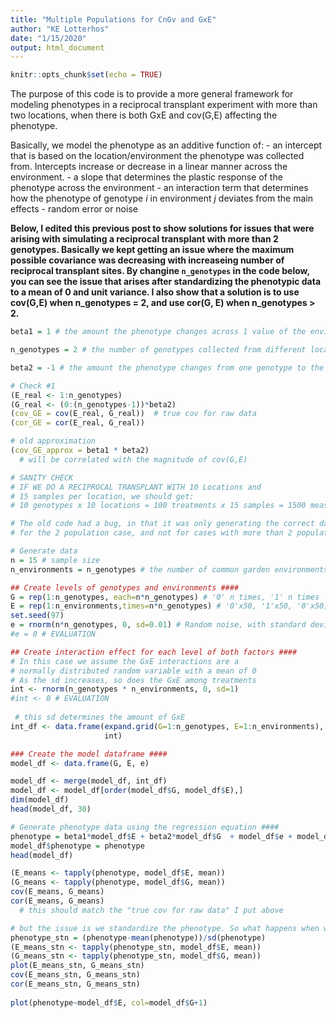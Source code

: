 ```yaml
---
title: "Multiple Populations for CnGv and GxE"
author: "KE Lotterhos"
date: "1/15/2020"
output: html_document
---
```


```r
knitr::opts_chunk$set(echo = TRUE)
```

The purpose of this code is to provide a more general framework for modeling phenotypes in a reciprocal transplant experiment with more than two locations, when there is both GxE and cov(G,E) affecting the phenotype.

Basically, we model the phenotype as an additive function of:
- an intercept that is based on the location/environment the phenotype was collected from. Intercepts increase or decrease in a linear manner across the environment.
- a slope that determines the plastic response of the phenotype across the environment
- an interaction term that determines how the phenotype of genotype $i$ in environment $j$ deviates from the main effects
- random error or noise

**Below, I edited this previous post to show solutions for issues that were arising with simulating a reciprocal transplant with more than 2 genotypes. Basically we kept getting an issue where the maximum possible covariance was decreasing with increaseing number of reciprocal transplant sites. By changine `n_genotypes` in the code below, you can see the issue that arises after standardizing the phenotypic data to a mean of 0 and unit variance. I also show that a solution is to use cov(G,E) when n_genotypes = 2, and use cor(G, E) when n_genotypes > 2.**

```r

beta1 = 1 # the amount the phenotype changes across 1 value of the environment (i.e., the slope). This is essentially the amount/degree of phenotypic plasticity that is the same across genotypes.

n_genotypes = 2 # the number of genotypes collected from different locations

beta2 = -1 # the amount the phenotype changes from one genotype to the next. This is essitially the increase intercept from one genotype to the next.

# Check #1
(E_real <- 1:n_genotypes)
(G_real <- (0:(n_genotypes-1))*beta2)
(cov_GE = cov(E_real, G_real))  # true cov for raw data
(cor_GE = cor(E_real, G_real))

# old approximation
(cov_GE_approx = beta1 * beta2) 
  # will be correlated with the magnitude of cov(G,E)

# SANITY CHECK
# IF WE DO A RECIPROCAL TRANSPLANT WITH 10 Locations and 
# 15 samples per location, we should get:
# 10 genotypes x 10 locations = 100 treatments x 15 samples = 1500 measurements

# The old code had a bug, in that it was only generating the correct data
# for the 2 population case, and not for cases with more than 2 populations

# Generate data
n = 15 # sample size
n_environments = n_genotypes # the number of common garden environments that the genotypes are grown in. Basically, genotype[i] orginates from environment[i]. This matching between genotypes and environment is important for the the cov(G,E) calculation. Here, we only consider the case of the complete reciprocal transplant experiment.

## Create levels of genotypes and environments ####
G = rep(1:n_genotypes, each=n*n_genotypes) # '0' n times, '1' n times
E = rep(1:n_environments,times=n*n_genotypes) # '0'x50, '1'x50, '0'x50, '1'x50
set.seed(97)
e = rnorm(n*n_genotypes, 0, sd=0.01) # Random noise, with standard deviation of 1
#e = 0 # EVALUATION

## Create interaction effect for each level of both factors ####
# In this case we assume the GxE interactions are a 
# normally distributed random variable with a mean of 0
# As the sd increases, so does the GxE among treatments
int <- rnorm(n_genotypes * n_environments, 0, sd=1)
#int <- 0 # EVALUATION
 
 # this sd determines the amount of GxE
int_df <- data.frame(expand.grid(G=1:n_genotypes, E=1:n_environments), 
                     int)

### Create the model dataframe ####
model_df <- data.frame(G, E, e)

model_df <- merge(model_df, int_df)
model_df <- model_df[order(model_df$G, model_df$E),]
dim(model_df)
head(model_df, 30)

# Generate phenotype data using the regression equation ####
phenotype = beta1*model_df$E + beta2*model_df$G  + model_df$e + model_df$int
model_df$phenotype = phenotype
head(model_df)

(E_means <- tapply(phenotype, model_df$E, mean))
(G_means <- tapply(phenotype, model_df$G, mean))
cov(E_means, G_means)
cor(E_means, G_means)
  # this should match the "true cov for raw data" I put above

# but the issue is we standardize the phenotype. So what happens when we do that?
phenotype_stn = (phenotype-mean(phenotype))/sd(phenotype)
(E_means_stn <- tapply(phenotype_stn, model_df$E, mean))
(G_means_stn <- tapply(phenotype_stn, model_df$G, mean))
plot(E_means_stn, G_means_stn)
cov(E_means_stn, G_means_stn)
cor(E_means_stn, G_means_stn)
  
plot(phenotype~model_df$E, col=model_df$G+1)

```

